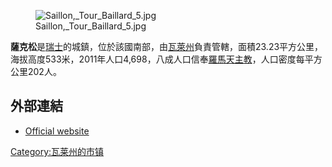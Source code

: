 [[Image:Saillon,_Tour_Baillard_5.jpg|right]]

'''薩克松'''是[[瑞士|瑞士]]的城鎮，位於該國南部，由[[瓦萊州|瓦萊州]]負責管轄，面積23.23平方公里，海拔高度533米，2011年人口4,698，八成人口信奉[[羅馬天主教|羅馬天主教]]，人口密度每平方公里202人。

==外部連結==
* [http://www.saxon.ch Official website] {{Wayback|url=http://www.saxon.ch/ |date=20100430185436 }} {{fr icon}}

{{Switzerland-geo-stub}}
[[Category:瓦莱州的市镇|Category:瓦莱州的市镇]]